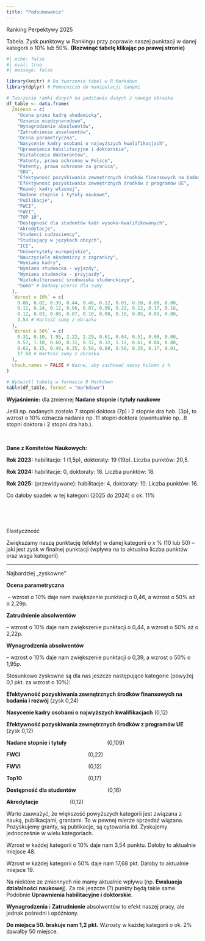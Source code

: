 ```yaml
---
title: "Podsumowanie"
---
```


Ranking Perpektywy 2025

Tabela. Zysk punktowy w Rankingu przy poprawie naszej punktacji w danej kategorii o 10% lub 50%.
 **(Rozwinąć tabelę klikając po prawej stronie)**


```r
#| echo: false
#| eval: true
#| message: false

library(knitr) # Do tworzenia tabel w R Markdown
library(dplyr) # Pomocniczo do manipulacji danymi

# Tworzenie ramki danych na podstawie danych z nowego obrazka
df_table <- data.frame(
  Zmienna = c(
    "Ocena przez kadrę akademicką",
    "Uznanie międzynarodowe",
    "Wynagrodzenie absolwentów",
    "Zatrudnienie absolwentów",
    "Ocena parametryczna",
    "Nasycenie kadry osobami o najwyższych kwalifikacjach",
    "Uprawnienia habilitacyjne i doktorskie",
    "Kształcenie doktorantów",
    "Patenty, prawa ochronne w Polsce",
    "Patenty, prawa ochronne za granicą",
    "SDG",
    "Efektywność pozyskiwania zewnętrznych środków finansowych na badania i rozwój",
    "Efektywność pozyskiwania zewnętrznych środków z programów UE",
    "Rozwój kadry własnej",
    "Nadane stopnie i tytuły naukowe",
    "Publikacje",
    "FWCI",
    "FWVI",
    "TOP 10",
    "Dostępność dla studentów kadr wysoko-kwalifikowanych",
    "Akredytacje",
    "Studenci cudzoziemcy",
    "Studiujący w językach obcych",
    "ICI",
    "Uniwersytety europejskie",
    "Nauczyciele akademiccy z zagranicy",
    "Wymiana kadry",
    "Wymiana studencka - wyjazdy",
    "Wymiana studencka - przyjazdy",
    "Wielokulturowość środowiska studenckiego",
    "Suma" # Dodany wiersz dla sumy
  ),
  `Wzrost o 10%` = c(
    0.06, 0.02, 0.39, 0.44, 0.46, 0.12, 0.01, 0.10, 0.00, 0.00,
    0.11, 0.24, 0.12, 0.06, 0.07, 0.06, 0.22, 0.12, 0.17, 0.16,
    0.12, 0.03, 0.08, 0.07, 0.10, 0.00, 0.10, 0.05, 0.03, 0.00,
    3.54 # Wartość sumy z obrazka
  ),
  `Wzrost o 50%` = c(
    0.31, 0.10, 1.95, 2.22, 2.29, 0.61, 0.04, 0.51, 0.00, 0.00,
    0.57, 1.18, 0.60, 0.31, 0.37, 0.32, 1.12, 0.61, 0.84, 0.80,
    0.62, 0.15, 0.40, 0.35, 0.50, 0.00, 0.50, 0.25, 0.17, 0.01,
    17.68 # Wartość sumy z obrazka
  ),
  check.names = FALSE # Ważne, aby zachować nazwy kolumn z %
)

# Wyświetl tabelę w formacie R Markdown
kable(df_table, format = "markdown")

```




**Wyjaśnienie:** dla zmiennej **Nadane stopnie i tytuły naukowe**

Jeśli np. nadanych zostało 7 stopni doktora (7p) i 2 stopnie dra hab. (3p), to wzrost o 10% oznacza nadanie np. 11 stopni doktora (ewentualnie np. .8 stopni doktora i 2 stopni dra hab.).

<br>

**Dane z Komitetów Naukowych:**

**Rok 2023:** habilitacje: 1 (1,5p), doktoraty: 19 (19p). Liczba punktów: 20,5.

**Rok 2024:** habilitacje: 0, doktoraty: 18. Liczba punktów: 18.

**Rok 2025:** (przewidywane): habilitacje: 4, doktoraty: 10. Liczba punktów: 16.

Co dałoby spadek w tej kategorii (2025 do 2024) o ok. 11%

<br>

<br>

Elastyczność

Zwiększamy naszą punktację (efekty) w danej kategorii o x % (10 lub 50) – jaki jest zysk w finalnej punktacji (wpływa na to aktualna liczba punktów oraz waga kategorii).

<hr>

Najbardziej „zyskowne”

**Ocena parametryczna**

 – wzrost o 10% daje nam zwiększenie punktacji o 0,46, a wzrost o 50% aż o 2,29p.

**Zatrudnienie absolwentów**

– wzrost o 10% daje nam zwiększenie punktacji o 0,44, a wzrost o 50% aż o 2,22p.

**Wynagrodzenia absolwentów**

– wzrost o 10% daje nam zwiększenie punktacji o 0,39, a wzrost o 50% o 1,95p.


Stosunkowo zyskowne są dla nas jeszcze następujące kategorie (powyżej 0,1 pkt. za wzrost o 10%):

**Efektywność pozyskiwania zewnętrznych środków finansowych na badania i rozwój** (zysk 0,24)

**Nasycenie kadry osobami o najwyższych kwalifikacjach** (0,12)

**Efektywność pozyskiwania zewnętrznych środków z programów UE** (zysk 0,12)

**Nadane stopnie i tytuły**                           (0,109)

**FWCI**                                             (0,22)

**FWVI**                                             (0,12)

**Top10**                                            (0,17)

**Dostępność dla studentów**                     (0,16)

**Akredytacje**                     (0,12)

Warto zauważyć, że większość powyższych kategorii jest związana z nauką, publikacjami, grantami. To w pewnej mierze sprzedaż wiązana. Pozyskujemy granty, są publikacje, są cytowania itd. Zyskujemy jednocześnie w wielu kategoriach.

Wzrost w każdej kategorii o 10% daje nam  3,54 punktu. Dałoby to aktualnie miejsce 48.

Wzrost w każdej kategorii o 50% daje nam 17,68 pkt. Dałoby to aktualnie miejsce 19.

Na niektóre ze zmiennych nie mamy aktualnie wpływu (np. **Ewaluacja działalności naukowej**). Za rok jeszcze (?) punkty będą takie same. Podobnie **Uprawnienia habilitacyjne i doktorskie.**

**Wynagrodzenia** i **Zatrudnienie** absolwentów to efekt naszej pracy, ale jednak pośredni i opóźniony.

**Do miejsca 50. brakuje nam 1,2 pkt.** Wzrosty w każdej kategorii o ok. 2% dawałby 50 miejsce.


